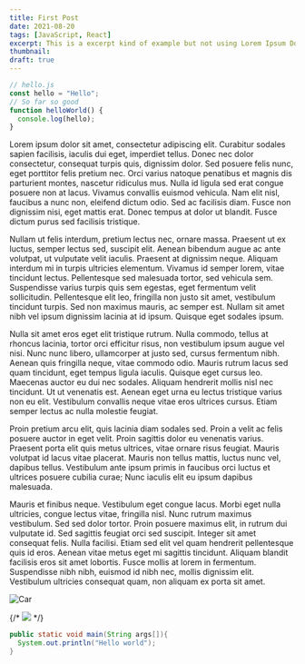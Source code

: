 ```yaml
---
title: First Post
date: 2021-08-20
tags: [JavaScript, React]
excerpt: This is a excerpt kind of example but not using Lorem Ipsum Dolor Sit Amit This is a excerptw
thumbnail:
draft: true
---
```


```javascript
// hello.js
const hello = "Hello";
// So far so good
function helloWorld() {
  console.log(hello);
}
```

Lorem ipsum dolor sit amet, consectetur adipiscing elit. Curabitur sodales sapien facilisis, iaculis dui eget, imperdiet tellus. Donec nec dolor consectetur, consequat turpis quis, dignissim dolor. Sed posuere felis nunc, eget porttitor felis pretium nec. Orci varius natoque penatibus et magnis dis parturient montes, nascetur ridiculus mus. Nulla id ligula sed erat congue posuere non at lacus. Vivamus convallis euismod vehicula. Nam elit nisl, faucibus a nunc non, eleifend dictum odio. Sed ac facilisis diam. Fusce non dignissim nisi, eget mattis erat. Donec tempus at dolor ut blandit. Fusce dictum purus sed facilisis tristique.

Nullam ut felis interdum, pretium lectus nec, ornare massa. Praesent ut ex luctus, semper lectus sed, suscipit elit. Aenean bibendum augue ac ante volutpat, ut vulputate velit iaculis. Praesent at dignissim neque. Aliquam interdum mi in turpis ultricies elementum. Vivamus id semper lorem, vitae tincidunt lectus. Pellentesque sed malesuada tortor, sed vehicula sem. Suspendisse varius turpis quis sem egestas, eget fermentum velit sollicitudin. Pellentesque elit leo, fringilla non justo sit amet, vestibulum tincidunt turpis. Sed non maximus mauris, ac semper est. Nullam sit amet nibh vel ipsum dignissim lacinia at id ipsum. Quisque eget sodales ipsum.

Nulla sit amet eros eget elit tristique rutrum. Nulla commodo, tellus at rhoncus lacinia, tortor orci efficitur risus, non vestibulum ipsum augue vel nisi. Nunc nunc libero, ullamcorper at justo sed, cursus fermentum nibh. Aenean quis fringilla neque, vitae commodo odio. Mauris rutrum lacus sed quam tincidunt, eget tempus ligula iaculis. Quisque eget cursus leo. Maecenas auctor eu dui nec sodales. Aliquam hendrerit mollis nisl nec tincidunt. Ut ut venenatis est. Aenean eget urna eu lectus tristique varius non eu elit. Vestibulum convallis neque vitae eros ultrices cursus. Etiam semper lectus ac nulla molestie feugiat.

Proin pretium arcu elit, quis lacinia diam sodales sed. Proin a velit ac felis posuere auctor in eget velit. Proin sagittis dolor eu venenatis varius. Praesent porta elit quis metus ultrices, vitae ornare risus feugiat. Mauris volutpat id lacus vitae placerat. Mauris non tellus mattis, luctus nunc vel, dapibus tellus. Vestibulum ante ipsum primis in faucibus orci luctus et ultrices posuere cubilia curae; Nunc iaculis elit eu ipsum dapibus malesuada.

Mauris et finibus neque. Vestibulum eget congue lacus. Morbi eget nulla ultricies, congue lectus vitae, fringilla nisl. Nunc rutrum maximus vestibulum. Sed sed dolor tortor. Proin posuere maximus elit, in rutrum dui vulputate id. Sed sagittis feugiat orci sed suscipit. Integer sit amet consequat felis. Nulla facilisi. Etiam sed elit vel quam hendrerit pellentesque quis id eros. Aenean vitae metus eget mi sagittis tincidunt. Aliquam blandit facilisis eros sit amet lobortis. Fusce mollis at lorem in fermentum. Suspendisse nibh nibh, euismod id nibh nec, mollis dignissim elit. Vestibulum ultricies consequat quam, non aliquam ex porta sit amet.

![Car](/images/chat-app.png)

{/* <Image src="/images/chat-app.png" /> */}

```java
public static void main(String args[]){
  System.out.println("Hello world");
}
```
